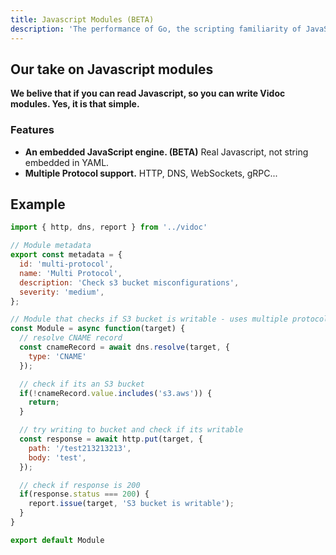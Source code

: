 ```yaml
---
title: Javascript Modules (BETA)
description: 'The performance of Go, the scripting familiarity of JavaScript'
---
```


## Our take on Javascript modules

**We belive that if you can read Javascript, so you can write Vidoc modules. Yes, it is that simple.**

### Features

- **An embedded JavaScript engine. (BETA)** Real Javascript, not string embedded in YAML.
- **Multiple Protocol support.** HTTP, DNS, WebSockets, gRPC...

## Example

```javascript Multi Protocol module
import { http, dns, report } from '../vidoc'

// Module metadata
export const metadata = {
  id: 'multi-protocol',
  name: 'Multi Protocol',
  description: 'Check s3 bucket misconfigurations',
  severity: 'medium',
};

// Module that checks if S3 bucket is writable - uses multiple protocols
const Module = async function(target) {
  // resolve CNAME record
  const cnameRecord = await dns.resolve(target, {
    type: 'CNAME'
  });

  // check if its an S3 bucket
  if(!cnameRecord.value.includes('s3.aws')) {
    return;
  }

  // try writing to bucket and check if its writable
  const response = await http.put(target, {
    path: '/test213213213',
    body: 'test',
  });

  // check if response is 200
  if(response.status === 200) {
    report.issue(target, 'S3 bucket is writable');
  }
}

export default Module
```